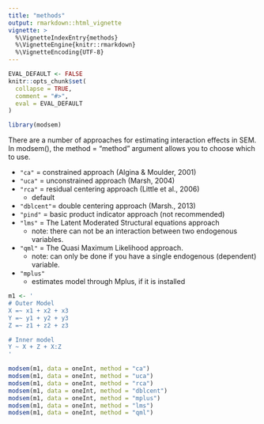 ```yaml
---
title: "methods"
output: rmarkdown::html_vignette
vignette: >
  %\VignetteIndexEntry{methods}
  %\VignetteEngine{knitr::rmarkdown}
  %\VignetteEncoding{UTF-8}
---
```


```r
EVAL_DEFAULT <- FALSE
knitr::opts_chunk$set(
  collapse = TRUE,
  comment = "#>",
  eval = EVAL_DEFAULT
)
```

```r
library(modsem)
```

There are a number of approaches for estimating interaction effects in SEM. In modsem(), the method = "method" argument allows you to choose which to use.

-   `"ca"` = constrained approach (Algina & Moulder, 2001)
-   `"uca"` = unconstrained approach (Marsh, 2004)
-   `"rca"` = residual centering approach (Little et al., 2006)
    -   default
-   `"dblcent"`= double centering approach (Marsh., 2013)
-   `"pind"` = basic product indicator approach (not recommended)
-   `"lms"` = The Latent Moderated Structural equations approach
    -   note: there can not be an interaction between two endogenous variables.
-   `"qml"` = The Quasi Maximum Likelihood approach.
    -   note: can only be done if you have a single endogenous (dependent) variable.
-   `"mplus"`
    -   estimates model through Mplus, if it is installed

```r

m1 <- '
# Outer Model
X =~ x1 + x2 + x3
Y =~ y1 + y2 + y3
Z =~ z1 + z2 + z3

# Inner model
Y ~ X + Z + X:Z 
'

modsem(m1, data = oneInt, method = "ca")
modsem(m1, data = oneInt, method = "uca")
modsem(m1, data = oneInt, method = "rca")
modsem(m1, data = oneInt, method = "dblcent")
modsem(m1, data = oneInt, method = "mplus")
modsem(m1, data = oneInt, method = "lms")
modsem(m1, data = oneInt, method = "qml")
```
